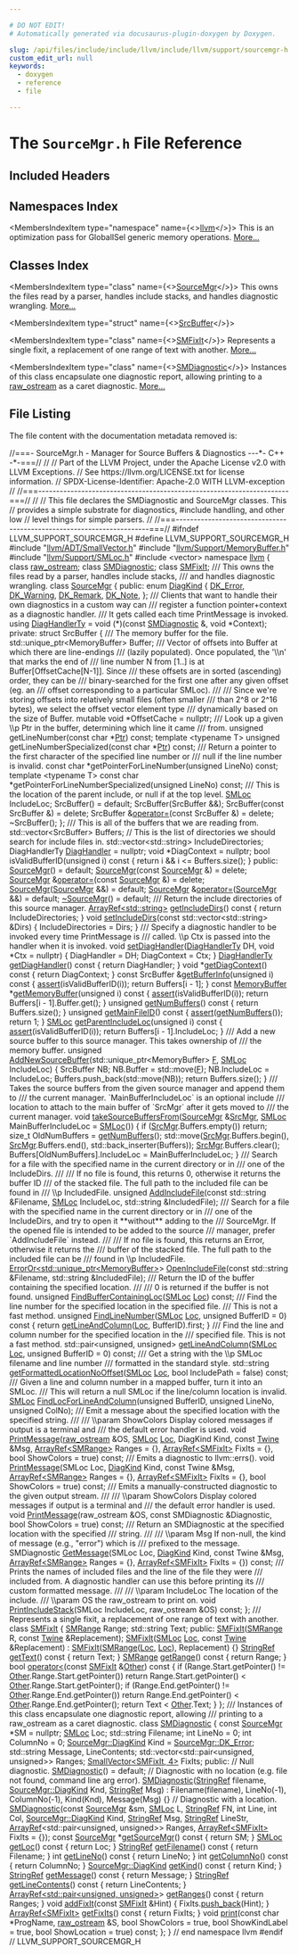 ```yaml
---

# DO NOT EDIT!
# Automatically generated via docusaurus-plugin-doxygen by Doxygen.

slug: /api/files/include/include/llvm/include/llvm/support/sourcemgr-h
custom_edit_url: null
keywords:
  - doxygen
  - reference
  - file

---
```





# The `SourceMgr.h` File Reference

<DoxygenPage pluginConfig={pluginConfig}>



## Included Headers

<IncludesList>
<IncludesListItem
  filePath="llvm/ADT/SmallVector.h"
  permalink="/docs/api/files/include/include/llvm/include/llvm/adt/smallvector-h"
  isLocal="true" />
<IncludesListItem
  filePath="llvm/Support/MemoryBuffer.h"
  permalink="/docs/api/files/include/include/llvm/include/llvm/support/memorybuffer-h"
  isLocal="true" />
<IncludesListItem
  filePath="llvm/Support/SMLoc.h"
  permalink="/docs/api/files/include/include/llvm/include/llvm/support/smloc-h"
  isLocal="true" />
<IncludesListItem
  filePath="vector"
  permalink=""
  isLocal="false" />
</IncludesList>

## Namespaces Index

<MembersIndex>

<MembersIndexItem
  type="namespace"
  name={<><a href="/docs/api/namespaces/llvm">llvm</a></>}>
This is an optimization pass for GlobalISel generic memory operations. <a href="/docs/api/namespaces/llvm/#details">More...</a>
</MembersIndexItem>

</MembersIndex>

## Classes Index

<MembersIndex>

<MembersIndexItem
  type="class"
  name={<><a href="/docs/api/classes/llvm/sourcemgr">SourceMgr</a></>}>
This owns the files read by a parser, handles include stacks, and handles diagnostic wrangling. <a href="/docs/api/classes/llvm/sourcemgr/#details">More...</a>
</MembersIndexItem>

<MembersIndexItem
  type="struct"
  name={<><a href="/docs/api/structs/llvm/sourcemgr/srcbuffer">SrcBuffer</a></>}>
</MembersIndexItem>

<MembersIndexItem
  type="class"
  name={<><a href="/docs/api/classes/llvm/smfixit">SMFixIt</a></>}>
Represents a single fixit, a replacement of one range of text with another. <a href="/docs/api/classes/llvm/smfixit/#details">More...</a>
</MembersIndexItem>

<MembersIndexItem
  type="class"
  name={<><a href="/docs/api/classes/llvm/smdiagnostic">SMDiagnostic</a></>}>
Instances of this class encapsulate one diagnostic report, allowing printing to a <a href="/docs/api/classes/llvm/raw-ostream">raw&#95;ostream</a> as a caret diagnostic. <a href="/docs/api/classes/llvm/smdiagnostic/#details">More...</a>
</MembersIndexItem>

</MembersIndex>


## File Listing

The file content with the documentation metadata removed is:

<ProgramListing>

<Link id="l00001" /><CodeLine lineNumber="1"><Highlight kind="comment">//===- SourceMgr.h - Manager for Source Buffers &amp; Diagnostics ---&#42;- C++ -&#42;-===//</Highlight><Highlight kind="normal"></Highlight></CodeLine>
<Link id="l00002" /><CodeLine lineNumber="2"><Highlight kind="normal"></Highlight><Highlight kind="comment">//</Highlight><Highlight kind="normal"></Highlight></CodeLine>
<Link id="l00003" /><CodeLine lineNumber="3"><Highlight kind="normal"></Highlight><Highlight kind="comment">// Part of the LLVM Project, under the Apache License v2.0 with LLVM Exceptions.</Highlight><Highlight kind="normal"></Highlight></CodeLine>
<Link id="l00004" /><CodeLine lineNumber="4"><Highlight kind="normal"></Highlight><Highlight kind="comment">// See https://llvm.org/LICENSE.txt for license information.</Highlight><Highlight kind="normal"></Highlight></CodeLine>
<Link id="l00005" /><CodeLine lineNumber="5"><Highlight kind="normal"></Highlight><Highlight kind="comment">// SPDX-License-Identifier: Apache-2.0 WITH LLVM-exception</Highlight><Highlight kind="normal"></Highlight></CodeLine>
<Link id="l00006" /><CodeLine lineNumber="6"><Highlight kind="normal"></Highlight><Highlight kind="comment">//</Highlight><Highlight kind="normal"></Highlight></CodeLine>
<Link id="l00007" /><CodeLine lineNumber="7"><Highlight kind="normal"></Highlight><Highlight kind="comment">//===----------------------------------------------------------------------===//</Highlight><Highlight kind="normal"></Highlight></CodeLine>
<Link id="l00008" /><CodeLine lineNumber="8"><Highlight kind="normal"></Highlight><Highlight kind="comment">//</Highlight><Highlight kind="normal"></Highlight></CodeLine>
<Link id="l00009" /><CodeLine lineNumber="9"><Highlight kind="normal"></Highlight><Highlight kind="comment">// This file declares the SMDiagnostic and SourceMgr classes.  This</Highlight><Highlight kind="normal"></Highlight></CodeLine>
<Link id="l00010" /><CodeLine lineNumber="10"><Highlight kind="normal"></Highlight><Highlight kind="comment">// provides a simple substrate for diagnostics, #include handling, and other low</Highlight><Highlight kind="normal"></Highlight></CodeLine>
<Link id="l00011" /><CodeLine lineNumber="11"><Highlight kind="normal"></Highlight><Highlight kind="comment">// level things for simple parsers.</Highlight><Highlight kind="normal"></Highlight></CodeLine>
<Link id="l00012" /><CodeLine lineNumber="12"><Highlight kind="normal"></Highlight><Highlight kind="comment">//</Highlight><Highlight kind="normal"></Highlight></CodeLine>
<Link id="l00013" /><CodeLine lineNumber="13"><Highlight kind="normal"></Highlight><Highlight kind="comment">//===----------------------------------------------------------------------===//</Highlight><Highlight kind="normal"></Highlight></CodeLine>
<Link id="l00014" /><CodeLine lineNumber="14"><Highlight kind="normal"></Highlight></CodeLine>
<Link id="l00015" /><CodeLine lineNumber="15"><Highlight kind="normal"></Highlight><Highlight kind="preprocessor">#ifndef LLVM&#95;SUPPORT&#95;SOURCEMGR&#95;H</Highlight><Highlight kind="normal"></Highlight></CodeLine>
<Link id="l00016" /><CodeLine lineNumber="16"><Highlight kind="normal"></Highlight><Highlight kind="preprocessor">#define LLVM&#95;SUPPORT&#95;SOURCEMGR&#95;H</Highlight><Highlight kind="normal"></Highlight></CodeLine>
<Link id="l00017" /><CodeLine lineNumber="17"><Highlight kind="normal"></Highlight></CodeLine>
<Link id="l00018" /><CodeLine lineNumber="18"><Highlight kind="normal"></Highlight><Highlight kind="preprocessor">#include &quot;<a href="/docs/api/files/include/include/llvm/include/llvm/adt/smallvector-h">llvm/ADT/SmallVector.h</a>&quot;</Highlight><Highlight kind="normal"></Highlight></CodeLine>
<Link id="l00019" /><CodeLine lineNumber="19"><Highlight kind="normal"></Highlight><Highlight kind="preprocessor">#include &quot;<a href="/docs/api/files/include/include/llvm/include/llvm/support/memorybuffer-h">llvm/Support/MemoryBuffer.h</a>&quot;</Highlight><Highlight kind="normal"></Highlight></CodeLine>
<Link id="l00020" /><CodeLine lineNumber="20"><Highlight kind="normal"></Highlight><Highlight kind="preprocessor">#include &quot;<a href="/docs/api/files/include/include/llvm/include/llvm/support/smloc-h">llvm/Support/SMLoc.h</a>&quot;</Highlight><Highlight kind="normal"></Highlight></CodeLine>
<Link id="l00021" /><CodeLine lineNumber="21"><Highlight kind="normal"></Highlight><Highlight kind="preprocessor">#include &lt;vector&gt;</Highlight><Highlight kind="normal"></Highlight></CodeLine>
<Link id="l00022" /><CodeLine lineNumber="22"><Highlight kind="normal"></Highlight></CodeLine>
<Link id="l00023" /><CodeLine lineNumber="23"><Highlight kind="normal"></Highlight><Highlight kind="keyword">namespace </Highlight><Highlight kind="normal"><a href="/docs/api/namespaces/llvm">llvm</a> &#123;</Highlight></CodeLine>
<Link id="l00024" /><CodeLine lineNumber="24"><Highlight kind="normal"></Highlight></CodeLine>
<Link id="l00025" /><CodeLine lineNumber="25"><Highlight kind="normal"></Highlight><Highlight kind="keyword">class </Highlight><Highlight kind="normal"><a href="/docs/api/classes/llvm/raw-ostream">raw&#95;ostream</a>;</Highlight></CodeLine>
<Link id="l00026" /><CodeLine lineNumber="26"><Highlight kind="normal"></Highlight><Highlight kind="keyword">class </Highlight><Highlight kind="normal"><a href="/docs/api/classes/llvm/smdiagnostic">SMDiagnostic</a>;</Highlight></CodeLine>
<Link id="l00027" /><CodeLine lineNumber="27"><Highlight kind="normal"></Highlight><Highlight kind="keyword">class </Highlight><Highlight kind="normal"><a href="/docs/api/classes/llvm/smfixit">SMFixIt</a>;</Highlight></CodeLine>
<Link id="l00028" /><CodeLine lineNumber="28"><Highlight kind="normal"></Highlight><Highlight kind="comment"></Highlight></CodeLine>
<Link id="l00029" /><CodeLine lineNumber="29"><Highlight kind="comment">/// This owns the files read by a parser, handles include stacks,</Highlight></CodeLine>
<Link id="l00030" /><CodeLine lineNumber="30"><Highlight kind="comment">/// and handles diagnostic wrangling.</Highlight><Highlight kind="normal"></Highlight></CodeLine>
<Link id="l00031" /><CodeLine lineNumber="31" lineLink="/docs/api/classes/llvm/sourcemgr"><Highlight kind="normal"></Highlight><Highlight kind="keyword">class </Highlight><Highlight kind="normal"><a href="/docs/api/classes/llvm/sourcemgr/#a832a884d4405c7a6640c36e2f6497708">SourceMgr</a> &#123;</Highlight></CodeLine>
<Link id="l00032" /><CodeLine lineNumber="32"><Highlight kind="normal"></Highlight><Highlight kind="keyword">public</Highlight><Highlight kind="normal">:</Highlight></CodeLine>
<Link id="l00033" /><CodeLine lineNumber="33" lineLink="/docs/api/classes/llvm/sourcemgr/#a346262ff27e71aff626fe6548ef8a777"><Highlight kind="normal">  </Highlight><Highlight kind="keyword">enum</Highlight><Highlight kind="normal"> <a href="/docs/api/classes/llvm/sourcemgr/#a346262ff27e71aff626fe6548ef8a777">DiagKind</a> &#123;</Highlight></CodeLine>
<Link id="l00034" /><CodeLine lineNumber="34" lineLink="/docs/api/classes/llvm/sourcemgr/#a346262ff27e71aff626fe6548ef8a777adaf658d40b0b4eb15c0350864c87c2b8"><Highlight kind="normal">    <a href="/docs/api/classes/llvm/sourcemgr/#a346262ff27e71aff626fe6548ef8a777adaf658d40b0b4eb15c0350864c87c2b8">DK&#95;Error</a>,</Highlight></CodeLine>
<Link id="l00035" /><CodeLine lineNumber="35" lineLink="/docs/api/classes/llvm/sourcemgr/#a346262ff27e71aff626fe6548ef8a777a6bcc8ac9374461ed0599334db63365d0"><Highlight kind="normal">    <a href="/docs/api/classes/llvm/sourcemgr/#a346262ff27e71aff626fe6548ef8a777a6bcc8ac9374461ed0599334db63365d0">DK&#95;Warning</a>,</Highlight></CodeLine>
<Link id="l00036" /><CodeLine lineNumber="36" lineLink="/docs/api/classes/llvm/sourcemgr/#a346262ff27e71aff626fe6548ef8a777ae5a15719ab746bdc7713c4784fc1c6ea"><Highlight kind="normal">    <a href="/docs/api/classes/llvm/sourcemgr/#a346262ff27e71aff626fe6548ef8a777ae5a15719ab746bdc7713c4784fc1c6ea">DK&#95;Remark</a>,</Highlight></CodeLine>
<Link id="l00037" /><CodeLine lineNumber="37" lineLink="/docs/api/classes/llvm/sourcemgr/#a346262ff27e71aff626fe6548ef8a777ad5935d1ea3df60ee7ba90b8e23fa6b42"><Highlight kind="normal">    <a href="/docs/api/classes/llvm/sourcemgr/#a346262ff27e71aff626fe6548ef8a777ad5935d1ea3df60ee7ba90b8e23fa6b42">DK&#95;Note</a>,</Highlight></CodeLine>
<Link id="l00038" /><CodeLine lineNumber="38"><Highlight kind="normal">  &#125;;</Highlight></CodeLine>
<Link id="l00039" /><CodeLine lineNumber="39"><Highlight kind="normal"></Highlight><Highlight kind="comment"></Highlight></CodeLine>
<Link id="l00040" /><CodeLine lineNumber="40"><Highlight kind="comment">  /// Clients that want to handle their own diagnostics in a custom way can</Highlight></CodeLine>
<Link id="l00041" /><CodeLine lineNumber="41"><Highlight kind="comment">  /// register a function pointer+context as a diagnostic handler.</Highlight></CodeLine>
<Link id="l00042" /><CodeLine lineNumber="42"><Highlight kind="comment">  /// It gets called each time PrintMessage is invoked.</Highlight><Highlight kind="normal"></Highlight></CodeLine>
<Link id="l00043" /><CodeLine lineNumber="43" lineLink="/docs/api/classes/llvm/sourcemgr/#acf78be89ec851a45f37a776a5a58bfe8"><Highlight kind="normal">  </Highlight><Highlight kind="keyword">using </Highlight><Highlight kind="normal"><a href="/docs/api/classes/llvm/sourcemgr/#acf78be89ec851a45f37a776a5a58bfe8">DiagHandlerTy</a> = void (&#42;)(</Highlight><Highlight kind="keyword">const</Highlight><Highlight kind="normal"> <a href="/docs/api/classes/llvm/smdiagnostic">SMDiagnostic</a> &amp;, </Highlight><Highlight kind="keywordtype">void</Highlight><Highlight kind="normal"> &#42;Context);</Highlight></CodeLine>
<Link id="l00044" /><CodeLine lineNumber="44"><Highlight kind="normal"></Highlight></CodeLine>
<Link id="l00045" /><CodeLine lineNumber="45"><Highlight kind="normal"></Highlight><Highlight kind="keyword">private</Highlight><Highlight kind="normal">:</Highlight></CodeLine>
<Link id="l00046" /><CodeLine lineNumber="46"><Highlight kind="normal">  </Highlight><Highlight kind="keyword">struct </Highlight><Highlight kind="normal">SrcBuffer &#123;</Highlight><Highlight kind="comment"></Highlight></CodeLine>
<Link id="l00047" /><CodeLine lineNumber="47"><Highlight kind="comment">    /// The memory buffer for the file.</Highlight><Highlight kind="normal"></Highlight></CodeLine>
<Link id="l00048" /><CodeLine lineNumber="48"><Highlight kind="normal">    std::unique&#95;ptr&lt;MemoryBuffer&gt; Buffer;</Highlight></CodeLine>
<Link id="l00049" /><CodeLine lineNumber="49"><Highlight kind="normal"></Highlight><Highlight kind="comment"></Highlight></CodeLine>
<Link id="l00050" /><CodeLine lineNumber="50"><Highlight kind="comment">    /// Vector of offsets into Buffer at which there are line-endings</Highlight></CodeLine>
<Link id="l00051" /><CodeLine lineNumber="51"><Highlight kind="comment">    /// (lazily populated). Once populated, the &#39;\\n&#39; that marks the end of</Highlight></CodeLine>
<Link id="l00052" /><CodeLine lineNumber="52"><Highlight kind="comment">    /// line number N from &#91;1..&#93; is at Buffer&#91;OffsetCache&#91;N-1&#93;&#93;. Since</Highlight></CodeLine>
<Link id="l00053" /><CodeLine lineNumber="53"><Highlight kind="comment">    /// these offsets are in sorted (ascending) order, they can be</Highlight></CodeLine>
<Link id="l00054" /><CodeLine lineNumber="54"><Highlight kind="comment">    /// binary-searched for the first one after any given offset (eg. an</Highlight></CodeLine>
<Link id="l00055" /><CodeLine lineNumber="55"><Highlight kind="comment">    /// offset corresponding to a particular SMLoc).</Highlight></CodeLine>
<Link id="l00056" /><CodeLine lineNumber="56"><Highlight kind="comment">    ///</Highlight></CodeLine>
<Link id="l00057" /><CodeLine lineNumber="57"><Highlight kind="comment">    /// Since we&#39;re storing offsets into relatively small files (often smaller</Highlight></CodeLine>
<Link id="l00058" /><CodeLine lineNumber="58"><Highlight kind="comment">    /// than 2^8 or 2^16 bytes), we select the offset vector element type</Highlight></CodeLine>
<Link id="l00059" /><CodeLine lineNumber="59"><Highlight kind="comment">    /// dynamically based on the size of Buffer.</Highlight><Highlight kind="normal"></Highlight></CodeLine>
<Link id="l00060" /><CodeLine lineNumber="60"><Highlight kind="normal">    </Highlight><Highlight kind="keyword">mutable</Highlight><Highlight kind="normal"> </Highlight><Highlight kind="keywordtype">void</Highlight><Highlight kind="normal"> &#42;OffsetCache = </Highlight><Highlight kind="keyword">nullptr</Highlight><Highlight kind="normal">;</Highlight></CodeLine>
<Link id="l00061" /><CodeLine lineNumber="61"><Highlight kind="normal"></Highlight><Highlight kind="comment"></Highlight></CodeLine>
<Link id="l00062" /><CodeLine lineNumber="62"><Highlight kind="comment">    /// Look up a given \\p Ptr in the buffer, determining which line it came</Highlight></CodeLine>
<Link id="l00063" /><CodeLine lineNumber="63"><Highlight kind="comment">    /// from.</Highlight><Highlight kind="normal"></Highlight></CodeLine>
<Link id="l00064" /><CodeLine lineNumber="64"><Highlight kind="normal">    </Highlight><Highlight kind="keywordtype">unsigned</Highlight><Highlight kind="normal"> getLineNumber(</Highlight><Highlight kind="keyword">const</Highlight><Highlight kind="normal"> </Highlight><Highlight kind="keywordtype">char</Highlight><Highlight kind="normal"> &#42;<a href="/docs/api/files/lib/lib/analysis/targetlibraryinfo-cpp/#aca185e6d0e9f423dbb24440206454872a11dbf501abf829b3ab7049c2d3a8a053">Ptr</a>) </Highlight><Highlight kind="keyword">const</Highlight><Highlight kind="normal">;</Highlight></CodeLine>
<Link id="l00065" /><CodeLine lineNumber="65"><Highlight kind="normal">    </Highlight><Highlight kind="keyword">template</Highlight><Highlight kind="normal"> &lt;</Highlight><Highlight kind="keyword">typename</Highlight><Highlight kind="normal"> T&gt;</Highlight></CodeLine>
<Link id="l00066" /><CodeLine lineNumber="66"><Highlight kind="normal">    </Highlight><Highlight kind="keywordtype">unsigned</Highlight><Highlight kind="normal"> getLineNumberSpecialized(</Highlight><Highlight kind="keyword">const</Highlight><Highlight kind="normal"> </Highlight><Highlight kind="keywordtype">char</Highlight><Highlight kind="normal"> &#42;<a href="/docs/api/files/lib/lib/analysis/targetlibraryinfo-cpp/#aca185e6d0e9f423dbb24440206454872a11dbf501abf829b3ab7049c2d3a8a053">Ptr</a>) </Highlight><Highlight kind="keyword">const</Highlight><Highlight kind="normal">;</Highlight></CodeLine>
<Link id="l00067" /><CodeLine lineNumber="67"><Highlight kind="normal"></Highlight><Highlight kind="comment"></Highlight></CodeLine>
<Link id="l00068" /><CodeLine lineNumber="68"><Highlight kind="comment">    /// Return a pointer to the first character of the specified line number or</Highlight></CodeLine>
<Link id="l00069" /><CodeLine lineNumber="69"><Highlight kind="comment">    /// null if the line number is invalid.</Highlight><Highlight kind="normal"></Highlight></CodeLine>
<Link id="l00070" /><CodeLine lineNumber="70"><Highlight kind="normal">    </Highlight><Highlight kind="keyword">const</Highlight><Highlight kind="normal"> </Highlight><Highlight kind="keywordtype">char</Highlight><Highlight kind="normal"> &#42;getPointerForLineNumber(</Highlight><Highlight kind="keywordtype">unsigned</Highlight><Highlight kind="normal"> LineNo) </Highlight><Highlight kind="keyword">const</Highlight><Highlight kind="normal">;</Highlight></CodeLine>
<Link id="l00071" /><CodeLine lineNumber="71"><Highlight kind="normal">    </Highlight><Highlight kind="keyword">template</Highlight><Highlight kind="normal"> &lt;</Highlight><Highlight kind="keyword">typename</Highlight><Highlight kind="normal"> T&gt;</Highlight></CodeLine>
<Link id="l00072" /><CodeLine lineNumber="72"><Highlight kind="normal">    </Highlight><Highlight kind="keyword">const</Highlight><Highlight kind="normal"> </Highlight><Highlight kind="keywordtype">char</Highlight><Highlight kind="normal"> &#42;getPointerForLineNumberSpecialized(</Highlight><Highlight kind="keywordtype">unsigned</Highlight><Highlight kind="normal"> LineNo) </Highlight><Highlight kind="keyword">const</Highlight><Highlight kind="normal">;</Highlight></CodeLine>
<Link id="l00073" /><CodeLine lineNumber="73"><Highlight kind="normal"></Highlight><Highlight kind="comment"></Highlight></CodeLine>
<Link id="l00074" /><CodeLine lineNumber="74"><Highlight kind="comment">    /// This is the location of the parent include, or null if at the top level.</Highlight><Highlight kind="normal"></Highlight></CodeLine>
<Link id="l00075" /><CodeLine lineNumber="75"><Highlight kind="normal">    <a href="/docs/api/classes/llvm/smloc">SMLoc</a> IncludeLoc;</Highlight></CodeLine>
<Link id="l00076" /><CodeLine lineNumber="76"><Highlight kind="normal"></Highlight></CodeLine>
<Link id="l00077" /><CodeLine lineNumber="77"><Highlight kind="normal">    SrcBuffer() = </Highlight><Highlight kind="keywordflow">default</Highlight><Highlight kind="normal">;</Highlight></CodeLine>
<Link id="l00078" /><CodeLine lineNumber="78"><Highlight kind="normal">    SrcBuffer(SrcBuffer &amp;&amp;);</Highlight></CodeLine>
<Link id="l00079" /><CodeLine lineNumber="79"><Highlight kind="normal">    SrcBuffer(</Highlight><Highlight kind="keyword">const</Highlight><Highlight kind="normal"> SrcBuffer &amp;) = </Highlight><Highlight kind="keyword">delete</Highlight><Highlight kind="normal">;</Highlight></CodeLine>
<Link id="l00080" /><CodeLine lineNumber="80"><Highlight kind="normal">    SrcBuffer &amp;<a href="/docs/api/classes/llvm/sourcemgr/#a389537f7afe774704e6ffa69d122f274">operator=</a>(</Highlight><Highlight kind="keyword">const</Highlight><Highlight kind="normal"> SrcBuffer &amp;) = </Highlight><Highlight kind="keyword">delete</Highlight><Highlight kind="normal">;</Highlight></CodeLine>
<Link id="l00081" /><CodeLine lineNumber="81"><Highlight kind="normal">    ~SrcBuffer();</Highlight></CodeLine>
<Link id="l00082" /><CodeLine lineNumber="82"><Highlight kind="normal">  &#125;;</Highlight></CodeLine>
<Link id="l00083" /><CodeLine lineNumber="83"><Highlight kind="normal"></Highlight><Highlight kind="comment"></Highlight></CodeLine>
<Link id="l00084" /><CodeLine lineNumber="84"><Highlight kind="comment">  /// This is all of the buffers that we are reading from.</Highlight><Highlight kind="normal"></Highlight></CodeLine>
<Link id="l00085" /><CodeLine lineNumber="85"><Highlight kind="normal">  std::vector&lt;SrcBuffer&gt; Buffers;</Highlight></CodeLine>
<Link id="l00086" /><CodeLine lineNumber="86"><Highlight kind="normal"></Highlight></CodeLine>
<Link id="l00087" /><CodeLine lineNumber="87"><Highlight kind="normal">  </Highlight><Highlight kind="comment">// This is the list of directories we should search for include files in.</Highlight><Highlight kind="normal"></Highlight></CodeLine>
<Link id="l00088" /><CodeLine lineNumber="88"><Highlight kind="normal">  std::vector&lt;std::string&gt; IncludeDirectories;</Highlight></CodeLine>
<Link id="l00089" /><CodeLine lineNumber="89"><Highlight kind="normal"></Highlight></CodeLine>
<Link id="l00090" /><CodeLine lineNumber="90"><Highlight kind="normal">  DiagHandlerTy <a href="/docs/api/files/lib/lib/textapi/textstub-cpp/#aa9f07add63589fb3b28821d089f069a7">DiagHandler</a> = </Highlight><Highlight kind="keyword">nullptr</Highlight><Highlight kind="normal">;</Highlight></CodeLine>
<Link id="l00091" /><CodeLine lineNumber="91"><Highlight kind="normal">  </Highlight><Highlight kind="keywordtype">void</Highlight><Highlight kind="normal"> &#42;DiagContext = </Highlight><Highlight kind="keyword">nullptr</Highlight><Highlight kind="normal">;</Highlight></CodeLine>
<Link id="l00092" /><CodeLine lineNumber="92"><Highlight kind="normal"></Highlight></CodeLine>
<Link id="l00093" /><CodeLine lineNumber="93"><Highlight kind="normal">  </Highlight><Highlight kind="keywordtype">bool</Highlight><Highlight kind="normal"> isValidBufferID(</Highlight><Highlight kind="keywordtype">unsigned</Highlight><Highlight kind="normal"> i)</Highlight><Highlight kind="keyword"> const </Highlight><Highlight kind="normal">&#123; </Highlight><Highlight kind="keywordflow">return</Highlight><Highlight kind="normal"> i &amp;&amp; i &lt;= Buffers.size(); &#125;</Highlight></CodeLine>
<Link id="l00094" /><CodeLine lineNumber="94"><Highlight kind="normal"></Highlight></CodeLine>
<Link id="l00095" /><CodeLine lineNumber="95"><Highlight kind="normal"></Highlight><Highlight kind="keyword">public</Highlight><Highlight kind="normal">:</Highlight></CodeLine>
<Link id="l00096" /><CodeLine lineNumber="96" lineLink="/docs/api/classes/llvm/sourcemgr/#a832a884d4405c7a6640c36e2f6497708"><Highlight kind="normal">  <a href="/docs/api/classes/llvm/sourcemgr/#a832a884d4405c7a6640c36e2f6497708">SourceMgr</a>() = </Highlight><Highlight kind="keywordflow">default</Highlight><Highlight kind="normal">;</Highlight></CodeLine>
<Link id="l00097" /><CodeLine lineNumber="97" lineLink="/docs/api/classes/llvm/sourcemgr/#aeee27450833a4616b24ed4646141073f"><Highlight kind="normal">  <a href="/docs/api/classes/llvm/sourcemgr/#aeee27450833a4616b24ed4646141073f">SourceMgr</a>(</Highlight><Highlight kind="keyword">const</Highlight><Highlight kind="normal"> <a href="/docs/api/classes/llvm/sourcemgr/#a832a884d4405c7a6640c36e2f6497708">SourceMgr</a> &amp;) = </Highlight><Highlight kind="keyword">delete</Highlight><Highlight kind="normal">;</Highlight></CodeLine>
<Link id="l00098" /><CodeLine lineNumber="98" lineLink="/docs/api/classes/llvm/sourcemgr/#a389537f7afe774704e6ffa69d122f274"><Highlight kind="normal">  <a href="/docs/api/classes/llvm/sourcemgr/#a832a884d4405c7a6640c36e2f6497708">SourceMgr</a> &amp;<a href="/docs/api/classes/llvm/sourcemgr/#a389537f7afe774704e6ffa69d122f274">operator=</a>(</Highlight><Highlight kind="keyword">const</Highlight><Highlight kind="normal"> <a href="/docs/api/classes/llvm/sourcemgr/#a832a884d4405c7a6640c36e2f6497708">SourceMgr</a> &amp;) = </Highlight><Highlight kind="keyword">delete</Highlight><Highlight kind="normal">;</Highlight></CodeLine>
<Link id="l00099" /><CodeLine lineNumber="99" lineLink="/docs/api/classes/llvm/sourcemgr/#a1c44b700923a396138319d1b298d53a6"><Highlight kind="normal">  <a href="/docs/api/classes/llvm/sourcemgr/#a1c44b700923a396138319d1b298d53a6">SourceMgr</a>(<a href="/docs/api/classes/llvm/sourcemgr/#a832a884d4405c7a6640c36e2f6497708">SourceMgr</a> &amp;&amp;) = </Highlight><Highlight kind="keywordflow">default</Highlight><Highlight kind="normal">;</Highlight></CodeLine>
<Link id="l00100" /><CodeLine lineNumber="100" lineLink="/docs/api/classes/llvm/sourcemgr/#a10196833265cc9d121e23cb1a3b3b0b8"><Highlight kind="normal">  <a href="/docs/api/classes/llvm/sourcemgr/#a832a884d4405c7a6640c36e2f6497708">SourceMgr</a> &amp;<a href="/docs/api/classes/llvm/sourcemgr/#a10196833265cc9d121e23cb1a3b3b0b8">operator=</a>(<a href="/docs/api/classes/llvm/sourcemgr/#a832a884d4405c7a6640c36e2f6497708">SourceMgr</a> &amp;&amp;) = </Highlight><Highlight kind="keywordflow">default</Highlight><Highlight kind="normal">;</Highlight></CodeLine>
<Link id="l00101" /><CodeLine lineNumber="101" lineLink="/docs/api/classes/llvm/sourcemgr/#a8954d61a9cd561f541c84c150f5fc5b6"><Highlight kind="normal">  <a href="/docs/api/classes/llvm/sourcemgr/#a8954d61a9cd561f541c84c150f5fc5b6">~SourceMgr</a>() = </Highlight><Highlight kind="keywordflow">default</Highlight><Highlight kind="normal">;</Highlight></CodeLine>
<Link id="l00102" /><CodeLine lineNumber="102"><Highlight kind="normal"></Highlight><Highlight kind="comment"></Highlight></CodeLine>
<Link id="l00103" /><CodeLine lineNumber="103"><Highlight kind="comment">  /// Return the include directories of this source manager.</Highlight><Highlight kind="normal"></Highlight></CodeLine>
<Link id="l00104" /><CodeLine lineNumber="104" lineLink="/docs/api/classes/llvm/sourcemgr/#a1d00e16a69c913f50f7e6b1f4a23d056"><Highlight kind="normal">  <a href="/docs/api/classes/llvm/arrayref">ArrayRef&lt;std::string&gt;</a> <a href="/docs/api/classes/llvm/sourcemgr/#a1d00e16a69c913f50f7e6b1f4a23d056">getIncludeDirs</a>()</Highlight><Highlight kind="keyword"> const </Highlight><Highlight kind="normal">&#123; </Highlight><Highlight kind="keywordflow">return</Highlight><Highlight kind="normal"> IncludeDirectories; &#125;</Highlight></CodeLine>
<Link id="l00105" /><CodeLine lineNumber="105"><Highlight kind="normal"></Highlight></CodeLine>
<Link id="l00106" /><CodeLine lineNumber="106" lineLink="/docs/api/classes/llvm/sourcemgr/#a4623f407b4e8c9d13883dc50bf6cd9ae"><Highlight kind="normal">  </Highlight><Highlight kind="keywordtype">void</Highlight><Highlight kind="normal"> <a href="/docs/api/classes/llvm/sourcemgr/#a4623f407b4e8c9d13883dc50bf6cd9ae">setIncludeDirs</a>(</Highlight><Highlight kind="keyword">const</Highlight><Highlight kind="normal"> std::vector&lt;std::string&gt; &amp;Dirs) &#123;</Highlight></CodeLine>
<Link id="l00107" /><CodeLine lineNumber="107"><Highlight kind="normal">    IncludeDirectories = Dirs;</Highlight></CodeLine>
<Link id="l00108" /><CodeLine lineNumber="108"><Highlight kind="normal">  &#125;</Highlight></CodeLine>
<Link id="l00109" /><CodeLine lineNumber="109"><Highlight kind="normal"></Highlight><Highlight kind="comment"></Highlight></CodeLine>
<Link id="l00110" /><CodeLine lineNumber="110"><Highlight kind="comment">  /// Specify a diagnostic handler to be invoked every time PrintMessage is</Highlight></CodeLine>
<Link id="l00111" /><CodeLine lineNumber="111"><Highlight kind="comment">  /// called. \\p Ctx is passed into the handler when it is invoked.</Highlight><Highlight kind="normal"></Highlight></CodeLine>
<Link id="l00112" /><CodeLine lineNumber="112" lineLink="/docs/api/classes/llvm/sourcemgr/#ad324bef18696e3fcd110ffb2d33a2b58"><Highlight kind="normal">  </Highlight><Highlight kind="keywordtype">void</Highlight><Highlight kind="normal"> <a href="/docs/api/classes/llvm/sourcemgr/#ad324bef18696e3fcd110ffb2d33a2b58">setDiagHandler</a>(<a href="/docs/api/classes/llvm/sourcemgr/#acf78be89ec851a45f37a776a5a58bfe8">DiagHandlerTy</a> DH, </Highlight><Highlight kind="keywordtype">void</Highlight><Highlight kind="normal"> &#42;Ctx = </Highlight><Highlight kind="keyword">nullptr</Highlight><Highlight kind="normal">) &#123;</Highlight></CodeLine>
<Link id="l00113" /><CodeLine lineNumber="113"><Highlight kind="normal">    DiagHandler = DH;</Highlight></CodeLine>
<Link id="l00114" /><CodeLine lineNumber="114"><Highlight kind="normal">    DiagContext = Ctx;</Highlight></CodeLine>
<Link id="l00115" /><CodeLine lineNumber="115"><Highlight kind="normal">  &#125;</Highlight></CodeLine>
<Link id="l00116" /><CodeLine lineNumber="116"><Highlight kind="normal"></Highlight></CodeLine>
<Link id="l00117" /><CodeLine lineNumber="117" lineLink="/docs/api/classes/llvm/sourcemgr/#a25349c8e3db02cc6c6984dd1b2f56978"><Highlight kind="normal">  <a href="/docs/api/classes/llvm/sourcemgr/#acf78be89ec851a45f37a776a5a58bfe8">DiagHandlerTy</a> <a href="/docs/api/classes/llvm/sourcemgr/#a25349c8e3db02cc6c6984dd1b2f56978">getDiagHandler</a>()</Highlight><Highlight kind="keyword"> const </Highlight><Highlight kind="normal">&#123; </Highlight><Highlight kind="keywordflow">return</Highlight><Highlight kind="normal"> DiagHandler; &#125;</Highlight></CodeLine>
<Link id="l00118" /><CodeLine lineNumber="118" lineLink="/docs/api/classes/llvm/sourcemgr/#a1a459669ba9af7d72ba179fbd8e6a240"><Highlight kind="normal">  </Highlight><Highlight kind="keywordtype">void</Highlight><Highlight kind="normal"> &#42;<a href="/docs/api/classes/llvm/sourcemgr/#a1a459669ba9af7d72ba179fbd8e6a240">getDiagContext</a>()</Highlight><Highlight kind="keyword"> const </Highlight><Highlight kind="normal">&#123; </Highlight><Highlight kind="keywordflow">return</Highlight><Highlight kind="normal"> DiagContext; &#125;</Highlight></CodeLine>
<Link id="l00119" /><CodeLine lineNumber="119"><Highlight kind="normal"></Highlight></CodeLine>
<Link id="l00120" /><CodeLine lineNumber="120" lineLink="/docs/api/classes/llvm/sourcemgr/#aff646a871ca58ccd8d16633b7b88eaaf"><Highlight kind="normal">  </Highlight><Highlight kind="keyword">const</Highlight><Highlight kind="normal"> SrcBuffer &amp;<a href="/docs/api/classes/llvm/sourcemgr/#aff646a871ca58ccd8d16633b7b88eaaf">getBufferInfo</a>(</Highlight><Highlight kind="keywordtype">unsigned</Highlight><Highlight kind="normal"> i)</Highlight><Highlight kind="keyword"> const </Highlight><Highlight kind="normal">&#123;</Highlight></CodeLine>
<Link id="l00121" /><CodeLine lineNumber="121"><Highlight kind="normal">    <a href="/docs/api/files/lib/lib/target/lib/target/amdgpu/silowercontrolflow-cpp/#a4868c5d81c5ccc98c47aeab6244346a0">assert</a>(isValidBufferID(i));</Highlight></CodeLine>
<Link id="l00122" /><CodeLine lineNumber="122"><Highlight kind="normal">    </Highlight><Highlight kind="keywordflow">return</Highlight><Highlight kind="normal"> Buffers&#91;i - 1&#93;;</Highlight></CodeLine>
<Link id="l00123" /><CodeLine lineNumber="123"><Highlight kind="normal">  &#125;</Highlight></CodeLine>
<Link id="l00124" /><CodeLine lineNumber="124"><Highlight kind="normal"></Highlight></CodeLine>
<Link id="l00125" /><CodeLine lineNumber="125" lineLink="/docs/api/classes/llvm/sourcemgr/#a56740d2dab215f8642e6acf4ff49c62d"><Highlight kind="normal">  </Highlight><Highlight kind="keyword">const</Highlight><Highlight kind="normal"> <a href="/docs/api/classes/llvm/memorybuffer">MemoryBuffer</a> &#42;<a href="/docs/api/classes/llvm/sourcemgr/#a56740d2dab215f8642e6acf4ff49c62d">getMemoryBuffer</a>(</Highlight><Highlight kind="keywordtype">unsigned</Highlight><Highlight kind="normal"> i)</Highlight><Highlight kind="keyword"> const </Highlight><Highlight kind="normal">&#123;</Highlight></CodeLine>
<Link id="l00126" /><CodeLine lineNumber="126"><Highlight kind="normal">    <a href="/docs/api/files/lib/lib/target/lib/target/amdgpu/silowercontrolflow-cpp/#a4868c5d81c5ccc98c47aeab6244346a0">assert</a>(isValidBufferID(i));</Highlight></CodeLine>
<Link id="l00127" /><CodeLine lineNumber="127"><Highlight kind="normal">    </Highlight><Highlight kind="keywordflow">return</Highlight><Highlight kind="normal"> Buffers&#91;i - 1&#93;.Buffer.get();</Highlight></CodeLine>
<Link id="l00128" /><CodeLine lineNumber="128"><Highlight kind="normal">  &#125;</Highlight></CodeLine>
<Link id="l00129" /><CodeLine lineNumber="129"><Highlight kind="normal"></Highlight></CodeLine>
<Link id="l00130" /><CodeLine lineNumber="130" lineLink="/docs/api/classes/llvm/sourcemgr/#a5d21b555e4cfc2a1be47148889ef48b8"><Highlight kind="normal">  </Highlight><Highlight kind="keywordtype">unsigned</Highlight><Highlight kind="normal"> <a href="/docs/api/classes/llvm/sourcemgr/#a5d21b555e4cfc2a1be47148889ef48b8">getNumBuffers</a>()</Highlight><Highlight kind="keyword"> const </Highlight><Highlight kind="normal">&#123; </Highlight><Highlight kind="keywordflow">return</Highlight><Highlight kind="normal"> Buffers.size(); &#125;</Highlight></CodeLine>
<Link id="l00131" /><CodeLine lineNumber="131"><Highlight kind="normal"></Highlight></CodeLine>
<Link id="l00132" /><CodeLine lineNumber="132" lineLink="/docs/api/classes/llvm/sourcemgr/#a208a36067279ac9669eb29f34ae9daed"><Highlight kind="normal">  </Highlight><Highlight kind="keywordtype">unsigned</Highlight><Highlight kind="normal"> <a href="/docs/api/classes/llvm/sourcemgr/#a208a36067279ac9669eb29f34ae9daed">getMainFileID</a>()</Highlight><Highlight kind="keyword"> const </Highlight><Highlight kind="normal">&#123;</Highlight></CodeLine>
<Link id="l00133" /><CodeLine lineNumber="133"><Highlight kind="normal">    <a href="/docs/api/files/lib/lib/target/lib/target/amdgpu/silowercontrolflow-cpp/#a4868c5d81c5ccc98c47aeab6244346a0">assert</a>(<a href="/docs/api/classes/llvm/sourcemgr/#a5d21b555e4cfc2a1be47148889ef48b8">getNumBuffers</a>());</Highlight></CodeLine>
<Link id="l00134" /><CodeLine lineNumber="134"><Highlight kind="normal">    </Highlight><Highlight kind="keywordflow">return</Highlight><Highlight kind="normal"> 1;</Highlight></CodeLine>
<Link id="l00135" /><CodeLine lineNumber="135"><Highlight kind="normal">  &#125;</Highlight></CodeLine>
<Link id="l00136" /><CodeLine lineNumber="136"><Highlight kind="normal"></Highlight></CodeLine>
<Link id="l00137" /><CodeLine lineNumber="137" lineLink="/docs/api/classes/llvm/sourcemgr/#a63fc7559491478903a3d4d365de5da36"><Highlight kind="normal">  <a href="/docs/api/classes/llvm/smloc">SMLoc</a> <a href="/docs/api/classes/llvm/sourcemgr/#a63fc7559491478903a3d4d365de5da36">getParentIncludeLoc</a>(</Highlight><Highlight kind="keywordtype">unsigned</Highlight><Highlight kind="normal"> i)</Highlight><Highlight kind="keyword"> const </Highlight><Highlight kind="normal">&#123;</Highlight></CodeLine>
<Link id="l00138" /><CodeLine lineNumber="138"><Highlight kind="normal">    <a href="/docs/api/files/lib/lib/target/lib/target/amdgpu/silowercontrolflow-cpp/#a4868c5d81c5ccc98c47aeab6244346a0">assert</a>(isValidBufferID(i));</Highlight></CodeLine>
<Link id="l00139" /><CodeLine lineNumber="139"><Highlight kind="normal">    </Highlight><Highlight kind="keywordflow">return</Highlight><Highlight kind="normal"> Buffers&#91;i - 1&#93;.IncludeLoc;</Highlight></CodeLine>
<Link id="l00140" /><CodeLine lineNumber="140"><Highlight kind="normal">  &#125;</Highlight></CodeLine>
<Link id="l00141" /><CodeLine lineNumber="141"><Highlight kind="normal"></Highlight><Highlight kind="comment"></Highlight></CodeLine>
<Link id="l00142" /><CodeLine lineNumber="142"><Highlight kind="comment">  /// Add a new source buffer to this source manager. This takes ownership of</Highlight></CodeLine>
<Link id="l00143" /><CodeLine lineNumber="143"><Highlight kind="comment">  /// the memory buffer.</Highlight><Highlight kind="normal"></Highlight></CodeLine>
<Link id="l00144" /><CodeLine lineNumber="144" lineLink="/docs/api/classes/llvm/sourcemgr/#afe70aa1105a855036bdeb6426cac27db"><Highlight kind="normal">  </Highlight><Highlight kind="keywordtype">unsigned</Highlight><Highlight kind="normal"> <a href="/docs/api/classes/llvm/sourcemgr/#afe70aa1105a855036bdeb6426cac27db">AddNewSourceBuffer</a>(std::unique&#95;ptr&lt;MemoryBuffer&gt; <a href="/docs/api/files/lib/lib/support/md5-cpp/#a96d73bbd7af15cb1fc38c3f4a3bd82e9">F</a>,</Highlight></CodeLine>
<Link id="l00145" /><CodeLine lineNumber="145"><Highlight kind="normal">                              <a href="/docs/api/classes/llvm/smloc">SMLoc</a> IncludeLoc) &#123;</Highlight></CodeLine>
<Link id="l00146" /><CodeLine lineNumber="146"><Highlight kind="normal">    SrcBuffer NB;</Highlight></CodeLine>
<Link id="l00147" /><CodeLine lineNumber="147"><Highlight kind="normal">    NB.Buffer = std::move(<a href="/docs/api/files/lib/lib/support/md5-cpp/#a96d73bbd7af15cb1fc38c3f4a3bd82e9">F</a>);</Highlight></CodeLine>
<Link id="l00148" /><CodeLine lineNumber="148"><Highlight kind="normal">    NB.IncludeLoc = IncludeLoc;</Highlight></CodeLine>
<Link id="l00149" /><CodeLine lineNumber="149"><Highlight kind="normal">    Buffers.push&#95;back(std::move(NB));</Highlight></CodeLine>
<Link id="l00150" /><CodeLine lineNumber="150"><Highlight kind="normal">    </Highlight><Highlight kind="keywordflow">return</Highlight><Highlight kind="normal"> Buffers.size();</Highlight></CodeLine>
<Link id="l00151" /><CodeLine lineNumber="151"><Highlight kind="normal">  &#125;</Highlight></CodeLine>
<Link id="l00152" /><CodeLine lineNumber="152"><Highlight kind="normal"></Highlight><Highlight kind="comment"></Highlight></CodeLine>
<Link id="l00153" /><CodeLine lineNumber="153"><Highlight kind="comment">  /// Takes the source buffers from the given source manager and append them to</Highlight></CodeLine>
<Link id="l00154" /><CodeLine lineNumber="154"><Highlight kind="comment">  /// the current manager. &#96;MainBufferIncludeLoc&#96; is an optional include</Highlight></CodeLine>
<Link id="l00155" /><CodeLine lineNumber="155"><Highlight kind="comment">  /// location to attach to the main buffer of &#96;SrcMgr&#96; after it gets moved to</Highlight></CodeLine>
<Link id="l00156" /><CodeLine lineNumber="156"><Highlight kind="comment">  /// the current manager.</Highlight><Highlight kind="normal"></Highlight></CodeLine>
<Link id="l00157" /><CodeLine lineNumber="157" lineLink="/docs/api/classes/llvm/sourcemgr/#af9c533e5b4fb98dcc0fbf4df792aaf96"><Highlight kind="normal">  </Highlight><Highlight kind="keywordtype">void</Highlight><Highlight kind="normal"> <a href="/docs/api/classes/llvm/sourcemgr/#af9c533e5b4fb98dcc0fbf4df792aaf96">takeSourceBuffersFrom</a>(<a href="/docs/api/classes/llvm/sourcemgr/#a832a884d4405c7a6640c36e2f6497708">SourceMgr</a> &amp;<a href="/docs/api/namespaces/llvm/#a5f3f23062c5d5636bee27c54f4a407f0">SrcMgr</a>,</Highlight></CodeLine>
<Link id="l00158" /><CodeLine lineNumber="158"><Highlight kind="normal">                             <a href="/docs/api/classes/llvm/smloc">SMLoc</a> MainBufferIncludeLoc = <a href="/docs/api/classes/llvm/smloc">SMLoc</a>()) &#123;</Highlight></CodeLine>
<Link id="l00159" /><CodeLine lineNumber="159"><Highlight kind="normal">    </Highlight><Highlight kind="keywordflow">if</Highlight><Highlight kind="normal"> (<a href="/docs/api/namespaces/llvm/#a5f3f23062c5d5636bee27c54f4a407f0">SrcMgr</a>.Buffers.empty())</Highlight></CodeLine>
<Link id="l00160" /><CodeLine lineNumber="160"><Highlight kind="normal">      </Highlight><Highlight kind="keywordflow">return</Highlight><Highlight kind="normal">;</Highlight></CodeLine>
<Link id="l00161" /><CodeLine lineNumber="161"><Highlight kind="normal"></Highlight></CodeLine>
<Link id="l00162" /><CodeLine lineNumber="162"><Highlight kind="normal">    </Highlight><Highlight kind="keywordtype">size&#95;t</Highlight><Highlight kind="normal"> OldNumBuffers = <a href="/docs/api/classes/llvm/sourcemgr/#a5d21b555e4cfc2a1be47148889ef48b8">getNumBuffers</a>();</Highlight></CodeLine>
<Link id="l00163" /><CodeLine lineNumber="163"><Highlight kind="normal">    std::move(<a href="/docs/api/namespaces/llvm/#a5f3f23062c5d5636bee27c54f4a407f0">SrcMgr</a>.Buffers.begin(), <a href="/docs/api/namespaces/llvm/#a5f3f23062c5d5636bee27c54f4a407f0">SrcMgr</a>.Buffers.end(),</Highlight></CodeLine>
<Link id="l00164" /><CodeLine lineNumber="164"><Highlight kind="normal">              std::back&#95;inserter(Buffers));</Highlight></CodeLine>
<Link id="l00165" /><CodeLine lineNumber="165"><Highlight kind="normal">    <a href="/docs/api/namespaces/llvm/#a5f3f23062c5d5636bee27c54f4a407f0">SrcMgr</a>.Buffers.clear();</Highlight></CodeLine>
<Link id="l00166" /><CodeLine lineNumber="166"><Highlight kind="normal">    Buffers&#91;OldNumBuffers&#93;.IncludeLoc = MainBufferIncludeLoc;</Highlight></CodeLine>
<Link id="l00167" /><CodeLine lineNumber="167"><Highlight kind="normal">  &#125;</Highlight></CodeLine>
<Link id="l00168" /><CodeLine lineNumber="168"><Highlight kind="normal"></Highlight><Highlight kind="comment"></Highlight></CodeLine>
<Link id="l00169" /><CodeLine lineNumber="169"><Highlight kind="comment">  /// Search for a file with the specified name in the current directory or in</Highlight></CodeLine>
<Link id="l00170" /><CodeLine lineNumber="170"><Highlight kind="comment">  /// one of the IncludeDirs.</Highlight></CodeLine>
<Link id="l00171" /><CodeLine lineNumber="171"><Highlight kind="comment">  ///</Highlight></CodeLine>
<Link id="l00172" /><CodeLine lineNumber="172"><Highlight kind="comment">  /// If no file is found, this returns 0, otherwise it returns the buffer ID</Highlight></CodeLine>
<Link id="l00173" /><CodeLine lineNumber="173"><Highlight kind="comment">  /// of the stacked file. The full path to the included file can be found in</Highlight></CodeLine>
<Link id="l00174" /><CodeLine lineNumber="174"><Highlight kind="comment">  /// \\p IncludedFile.</Highlight><Highlight kind="normal"></Highlight></CodeLine>
<Link id="l00175" /><CodeLine lineNumber="175"><Highlight kind="normal">  </Highlight><Highlight kind="keywordtype">unsigned</Highlight><Highlight kind="normal"> <a href="/docs/api/classes/llvm/sourcemgr/#ade78f93269ac7fa03b8ed1806262443d">AddIncludeFile</a>(</Highlight><Highlight kind="keyword">const</Highlight><Highlight kind="normal"> std::string &amp;Filename, <a href="/docs/api/classes/llvm/smloc">SMLoc</a> IncludeLoc,</Highlight></CodeLine>
<Link id="l00176" /><CodeLine lineNumber="176"><Highlight kind="normal">                          std::string &amp;IncludedFile);</Highlight></CodeLine>
<Link id="l00177" /><CodeLine lineNumber="177"><Highlight kind="normal"></Highlight><Highlight kind="comment"></Highlight></CodeLine>
<Link id="l00178" /><CodeLine lineNumber="178"><Highlight kind="comment">  /// Search for a file with the specified name in the current directory or in</Highlight></CodeLine>
<Link id="l00179" /><CodeLine lineNumber="179"><Highlight kind="comment">  /// one of the IncludeDirs, and try to open it &#42;&#42;without&#42;&#42; adding to the</Highlight></CodeLine>
<Link id="l00180" /><CodeLine lineNumber="180"><Highlight kind="comment">  /// SourceMgr. If the opened file is intended to be added to the source</Highlight></CodeLine>
<Link id="l00181" /><CodeLine lineNumber="181"><Highlight kind="comment">  /// manager, prefer &#96;AddIncludeFile&#96; instead.</Highlight></CodeLine>
<Link id="l00182" /><CodeLine lineNumber="182"><Highlight kind="comment">  ///</Highlight></CodeLine>
<Link id="l00183" /><CodeLine lineNumber="183"><Highlight kind="comment">  /// If no file is found, this returns an Error, otherwise it returns the</Highlight></CodeLine>
<Link id="l00184" /><CodeLine lineNumber="184"><Highlight kind="comment">  /// buffer of the stacked file. The full path to the included file can be</Highlight></CodeLine>
<Link id="l00185" /><CodeLine lineNumber="185"><Highlight kind="comment">  /// found in \\p IncludedFile.</Highlight><Highlight kind="normal"></Highlight></CodeLine>
<Link id="l00186" /><CodeLine lineNumber="186"><Highlight kind="normal">  <a href="/docs/api/classes/llvm/erroror">ErrorOr&lt;std::unique&#95;ptr&lt;MemoryBuffer&gt;</a>&gt;</Highlight></CodeLine>
<Link id="l00187" /><CodeLine lineNumber="187"><Highlight kind="normal">  <a href="/docs/api/classes/llvm/sourcemgr/#a0c8517e1b412dcd4f30cdce1c9541cc9">OpenIncludeFile</a>(</Highlight><Highlight kind="keyword">const</Highlight><Highlight kind="normal"> std::string &amp;Filename, std::string &amp;IncludedFile);</Highlight></CodeLine>
<Link id="l00188" /><CodeLine lineNumber="188"><Highlight kind="normal"></Highlight><Highlight kind="comment"></Highlight></CodeLine>
<Link id="l00189" /><CodeLine lineNumber="189"><Highlight kind="comment">  /// Return the ID of the buffer containing the specified location.</Highlight></CodeLine>
<Link id="l00190" /><CodeLine lineNumber="190"><Highlight kind="comment">  ///</Highlight></CodeLine>
<Link id="l00191" /><CodeLine lineNumber="191"><Highlight kind="comment">  /// 0 is returned if the buffer is not found.</Highlight><Highlight kind="normal"></Highlight></CodeLine>
<Link id="l00192" /><CodeLine lineNumber="192"><Highlight kind="normal">  </Highlight><Highlight kind="keywordtype">unsigned</Highlight><Highlight kind="normal"> <a href="/docs/api/classes/llvm/sourcemgr/#a757ccf4ae54f435c3828c704ca65798e">FindBufferContainingLoc</a>(<a href="/docs/api/classes/llvm/smloc">SMLoc</a> <a href="/docs/api/namespaces/llvm/loc">Loc</a>) </Highlight><Highlight kind="keyword">const</Highlight><Highlight kind="normal">;</Highlight></CodeLine>
<Link id="l00193" /><CodeLine lineNumber="193"><Highlight kind="normal"></Highlight><Highlight kind="comment"></Highlight></CodeLine>
<Link id="l00194" /><CodeLine lineNumber="194"><Highlight kind="comment">  /// Find the line number for the specified location in the specified file.</Highlight></CodeLine>
<Link id="l00195" /><CodeLine lineNumber="195"><Highlight kind="comment">  /// This is not a fast method.</Highlight><Highlight kind="normal"></Highlight></CodeLine>
<Link id="l00196" /><CodeLine lineNumber="196" lineLink="/docs/api/classes/llvm/sourcemgr/#af84919a22333087fc39465b1826a8208"><Highlight kind="normal">  </Highlight><Highlight kind="keywordtype">unsigned</Highlight><Highlight kind="normal"> <a href="/docs/api/classes/llvm/sourcemgr/#af84919a22333087fc39465b1826a8208">FindLineNumber</a>(<a href="/docs/api/classes/llvm/smloc">SMLoc</a> <a href="/docs/api/namespaces/llvm/loc">Loc</a>, </Highlight><Highlight kind="keywordtype">unsigned</Highlight><Highlight kind="normal"> BufferID = 0)</Highlight><Highlight kind="keyword"> const </Highlight><Highlight kind="normal">&#123;</Highlight></CodeLine>
<Link id="l00197" /><CodeLine lineNumber="197"><Highlight kind="normal">    </Highlight><Highlight kind="keywordflow">return</Highlight><Highlight kind="normal"> <a href="/docs/api/classes/llvm/sourcemgr/#a494d75fe0bc43f9c6b8821f983205649">getLineAndColumn</a>(<a href="/docs/api/namespaces/llvm/loc">Loc</a>, BufferID).first;</Highlight></CodeLine>
<Link id="l00198" /><CodeLine lineNumber="198"><Highlight kind="normal">  &#125;</Highlight></CodeLine>
<Link id="l00199" /><CodeLine lineNumber="199"><Highlight kind="normal"></Highlight><Highlight kind="comment"></Highlight></CodeLine>
<Link id="l00200" /><CodeLine lineNumber="200"><Highlight kind="comment">  /// Find the line and column number for the specified location in the</Highlight></CodeLine>
<Link id="l00201" /><CodeLine lineNumber="201"><Highlight kind="comment">  /// specified file. This is not a fast method.</Highlight><Highlight kind="normal"></Highlight></CodeLine>
<Link id="l00202" /><CodeLine lineNumber="202"><Highlight kind="normal">  std::pair&lt;unsigned, unsigned&gt; <a href="/docs/api/classes/llvm/sourcemgr/#a494d75fe0bc43f9c6b8821f983205649">getLineAndColumn</a>(<a href="/docs/api/classes/llvm/smloc">SMLoc</a> <a href="/docs/api/namespaces/llvm/loc">Loc</a>,</Highlight></CodeLine>
<Link id="l00203" /><CodeLine lineNumber="203"><Highlight kind="normal">                                                 </Highlight><Highlight kind="keywordtype">unsigned</Highlight><Highlight kind="normal"> BufferID = 0) </Highlight><Highlight kind="keyword">const</Highlight><Highlight kind="normal">;</Highlight></CodeLine>
<Link id="l00204" /><CodeLine lineNumber="204"><Highlight kind="normal"></Highlight><Highlight kind="comment"></Highlight></CodeLine>
<Link id="l00205" /><CodeLine lineNumber="205"><Highlight kind="comment">  /// Get a string with the \\p SMLoc filename and line number</Highlight></CodeLine>
<Link id="l00206" /><CodeLine lineNumber="206"><Highlight kind="comment">  /// formatted in the standard style.</Highlight><Highlight kind="normal"></Highlight></CodeLine>
<Link id="l00207" /><CodeLine lineNumber="207"><Highlight kind="normal">  std::string <a href="/docs/api/classes/llvm/sourcemgr/#af8ebf8281d0ee499c10e259b917e4b1a">getFormattedLocationNoOffset</a>(<a href="/docs/api/classes/llvm/smloc">SMLoc</a> <a href="/docs/api/namespaces/llvm/loc">Loc</a>,</Highlight></CodeLine>
<Link id="l00208" /><CodeLine lineNumber="208"><Highlight kind="normal">                                           </Highlight><Highlight kind="keywordtype">bool</Highlight><Highlight kind="normal"> IncludePath = </Highlight><Highlight kind="keyword">false</Highlight><Highlight kind="normal">) </Highlight><Highlight kind="keyword">const</Highlight><Highlight kind="normal">;</Highlight></CodeLine>
<Link id="l00209" /><CodeLine lineNumber="209"><Highlight kind="normal"></Highlight><Highlight kind="comment"></Highlight></CodeLine>
<Link id="l00210" /><CodeLine lineNumber="210"><Highlight kind="comment">  /// Given a line and column number in a mapped buffer, turn it into an SMLoc.</Highlight></CodeLine>
<Link id="l00211" /><CodeLine lineNumber="211"><Highlight kind="comment">  /// This will return a null SMLoc if the line/column location is invalid.</Highlight><Highlight kind="normal"></Highlight></CodeLine>
<Link id="l00212" /><CodeLine lineNumber="212"><Highlight kind="normal">  <a href="/docs/api/classes/llvm/smloc">SMLoc</a> <a href="/docs/api/classes/llvm/sourcemgr/#aff3380c7e96d28b108876d8e7b66e341">FindLocForLineAndColumn</a>(</Highlight><Highlight kind="keywordtype">unsigned</Highlight><Highlight kind="normal"> BufferID, </Highlight><Highlight kind="keywordtype">unsigned</Highlight><Highlight kind="normal"> LineNo,</Highlight></CodeLine>
<Link id="l00213" /><CodeLine lineNumber="213"><Highlight kind="normal">                                </Highlight><Highlight kind="keywordtype">unsigned</Highlight><Highlight kind="normal"> ColNo);</Highlight></CodeLine>
<Link id="l00214" /><CodeLine lineNumber="214"><Highlight kind="normal"></Highlight><Highlight kind="comment"></Highlight></CodeLine>
<Link id="l00215" /><CodeLine lineNumber="215"><Highlight kind="comment">  /// Emit a message about the specified location with the specified string.</Highlight></CodeLine>
<Link id="l00216" /><CodeLine lineNumber="216"><Highlight kind="comment">  ///</Highlight></CodeLine>
<Link id="l00217" /><CodeLine lineNumber="217"><Highlight kind="comment">  /// \\param ShowColors Display colored messages if output is a terminal and</Highlight></CodeLine>
<Link id="l00218" /><CodeLine lineNumber="218"><Highlight kind="comment">  /// the default error handler is used.</Highlight><Highlight kind="normal"></Highlight></CodeLine>
<Link id="l00219" /><CodeLine lineNumber="219"><Highlight kind="normal">  </Highlight><Highlight kind="keywordtype">void</Highlight><Highlight kind="normal"> <a href="/docs/api/classes/llvm/sourcemgr/#a5fb499d84f3af1286e8d508a760aa396">PrintMessage</a>(<a href="/docs/api/classes/llvm/raw-ostream">raw&#95;ostream</a> &amp;OS, <a href="/docs/api/classes/llvm/smloc">SMLoc</a> <a href="/docs/api/namespaces/llvm/loc">Loc</a>, DiagKind Kind, </Highlight><Highlight kind="keyword">const</Highlight><Highlight kind="normal"> <a href="/docs/api/classes/llvm/twine">Twine</a> &amp;Msg,</Highlight></CodeLine>
<Link id="l00220" /><CodeLine lineNumber="220"><Highlight kind="normal">                    <a href="/docs/api/classes/llvm/arrayref">ArrayRef&lt;SMRange&gt;</a> Ranges = &#123;&#125;,</Highlight></CodeLine>
<Link id="l00221" /><CodeLine lineNumber="221"><Highlight kind="normal">                    <a href="/docs/api/namespaces/llvm/#ab9c6b351507d3c0730f4290919d43a12">ArrayRef&lt;SMFixIt&gt;</a> FixIts = &#123;&#125;,</Highlight></CodeLine>
<Link id="l00222" /><CodeLine lineNumber="222"><Highlight kind="normal">                    </Highlight><Highlight kind="keywordtype">bool</Highlight><Highlight kind="normal"> ShowColors = </Highlight><Highlight kind="keyword">true</Highlight><Highlight kind="normal">) </Highlight><Highlight kind="keyword">const</Highlight><Highlight kind="normal">;</Highlight></CodeLine>
<Link id="l00223" /><CodeLine lineNumber="223"><Highlight kind="normal"></Highlight><Highlight kind="comment"></Highlight></CodeLine>
<Link id="l00224" /><CodeLine lineNumber="224"><Highlight kind="comment">  /// Emits a diagnostic to llvm::errs().</Highlight><Highlight kind="normal"></Highlight></CodeLine>
<Link id="l00225" /><CodeLine lineNumber="225"><Highlight kind="normal">  </Highlight><Highlight kind="keywordtype">void</Highlight><Highlight kind="normal"> <a href="/docs/api/classes/llvm/sourcemgr/#a5fb499d84f3af1286e8d508a760aa396">PrintMessage</a>(SMLoc Loc, <a href="/docs/api/classes/llvm/sourcemgr/#a346262ff27e71aff626fe6548ef8a777">DiagKind</a> Kind, </Highlight><Highlight kind="keyword">const</Highlight><Highlight kind="normal"> Twine &amp;Msg,</Highlight></CodeLine>
<Link id="l00226" /><CodeLine lineNumber="226"><Highlight kind="normal">                    <a href="/docs/api/namespaces/llvm/#ab9c6b351507d3c0730f4290919d43a12">ArrayRef&lt;SMRange&gt;</a> Ranges = &#123;&#125;,</Highlight></CodeLine>
<Link id="l00227" /><CodeLine lineNumber="227"><Highlight kind="normal">                    <a href="/docs/api/namespaces/llvm/#ab9c6b351507d3c0730f4290919d43a12">ArrayRef&lt;SMFixIt&gt;</a> FixIts = &#123;&#125;,</Highlight></CodeLine>
<Link id="l00228" /><CodeLine lineNumber="228"><Highlight kind="normal">                    </Highlight><Highlight kind="keywordtype">bool</Highlight><Highlight kind="normal"> ShowColors = </Highlight><Highlight kind="keyword">true</Highlight><Highlight kind="normal">) </Highlight><Highlight kind="keyword">const</Highlight><Highlight kind="normal">;</Highlight></CodeLine>
<Link id="l00229" /><CodeLine lineNumber="229"><Highlight kind="normal"></Highlight><Highlight kind="comment"></Highlight></CodeLine>
<Link id="l00230" /><CodeLine lineNumber="230"><Highlight kind="comment">  /// Emits a manually-constructed diagnostic to the given output stream.</Highlight></CodeLine>
<Link id="l00231" /><CodeLine lineNumber="231"><Highlight kind="comment">  ///</Highlight></CodeLine>
<Link id="l00232" /><CodeLine lineNumber="232"><Highlight kind="comment">  /// \\param ShowColors Display colored messages if output is a terminal and</Highlight></CodeLine>
<Link id="l00233" /><CodeLine lineNumber="233"><Highlight kind="comment">  /// the default error handler is used.</Highlight><Highlight kind="normal"></Highlight></CodeLine>
<Link id="l00234" /><CodeLine lineNumber="234"><Highlight kind="normal">  </Highlight><Highlight kind="keywordtype">void</Highlight><Highlight kind="normal"> <a href="/docs/api/classes/llvm/sourcemgr/#a5fb499d84f3af1286e8d508a760aa396">PrintMessage</a>(raw&#95;ostream &amp;OS, </Highlight><Highlight kind="keyword">const</Highlight><Highlight kind="normal"> SMDiagnostic &amp;Diagnostic,</Highlight></CodeLine>
<Link id="l00235" /><CodeLine lineNumber="235"><Highlight kind="normal">                    </Highlight><Highlight kind="keywordtype">bool</Highlight><Highlight kind="normal"> ShowColors = </Highlight><Highlight kind="keyword">true</Highlight><Highlight kind="normal">) </Highlight><Highlight kind="keyword">const</Highlight><Highlight kind="normal">;</Highlight></CodeLine>
<Link id="l00236" /><CodeLine lineNumber="236"><Highlight kind="normal"></Highlight><Highlight kind="comment"></Highlight></CodeLine>
<Link id="l00237" /><CodeLine lineNumber="237"><Highlight kind="comment">  /// Return an SMDiagnostic at the specified location with the specified</Highlight></CodeLine>
<Link id="l00238" /><CodeLine lineNumber="238"><Highlight kind="comment">  /// string.</Highlight></CodeLine>
<Link id="l00239" /><CodeLine lineNumber="239"><Highlight kind="comment">  ///</Highlight></CodeLine>
<Link id="l00240" /><CodeLine lineNumber="240"><Highlight kind="comment">  /// \\param Msg If non-null, the kind of message (e.g., &quot;error&quot;) which is</Highlight></CodeLine>
<Link id="l00241" /><CodeLine lineNumber="241"><Highlight kind="comment">  /// prefixed to the message.</Highlight><Highlight kind="normal"></Highlight></CodeLine>
<Link id="l00242" /><CodeLine lineNumber="242"><Highlight kind="normal">  SMDiagnostic <a href="/docs/api/classes/llvm/sourcemgr/#acdf08ebc749ce91001ea768a16da0605">GetMessage</a>(SMLoc Loc, <a href="/docs/api/classes/llvm/sourcemgr/#a346262ff27e71aff626fe6548ef8a777">DiagKind</a> Kind, </Highlight><Highlight kind="keyword">const</Highlight><Highlight kind="normal"> Twine &amp;Msg,</Highlight></CodeLine>
<Link id="l00243" /><CodeLine lineNumber="243"><Highlight kind="normal">                          <a href="/docs/api/namespaces/llvm/#ab9c6b351507d3c0730f4290919d43a12">ArrayRef&lt;SMRange&gt;</a> Ranges = &#123;&#125;,</Highlight></CodeLine>
<Link id="l00244" /><CodeLine lineNumber="244"><Highlight kind="normal">                          <a href="/docs/api/namespaces/llvm/#ab9c6b351507d3c0730f4290919d43a12">ArrayRef&lt;SMFixIt&gt;</a> FixIts = &#123;&#125;) </Highlight><Highlight kind="keyword">const</Highlight><Highlight kind="normal">;</Highlight></CodeLine>
<Link id="l00245" /><CodeLine lineNumber="245"><Highlight kind="normal"></Highlight><Highlight kind="comment"></Highlight></CodeLine>
<Link id="l00246" /><CodeLine lineNumber="246"><Highlight kind="comment">  /// Prints the names of included files and the line of the file they were</Highlight></CodeLine>
<Link id="l00247" /><CodeLine lineNumber="247"><Highlight kind="comment">  /// included from. A diagnostic handler can use this before printing its</Highlight></CodeLine>
<Link id="l00248" /><CodeLine lineNumber="248"><Highlight kind="comment">  /// custom formatted message.</Highlight></CodeLine>
<Link id="l00249" /><CodeLine lineNumber="249"><Highlight kind="comment">  ///</Highlight></CodeLine>
<Link id="l00250" /><CodeLine lineNumber="250"><Highlight kind="comment">  /// \\param IncludeLoc The location of the include.</Highlight></CodeLine>
<Link id="l00251" /><CodeLine lineNumber="251"><Highlight kind="comment">  /// \\param OS the raw&#95;ostream to print on.</Highlight><Highlight kind="normal"></Highlight></CodeLine>
<Link id="l00252" /><CodeLine lineNumber="252"><Highlight kind="normal">  </Highlight><Highlight kind="keywordtype">void</Highlight><Highlight kind="normal"> <a href="/docs/api/classes/llvm/sourcemgr/#a700008f59fc3d0ac675878b0432b59e4">PrintIncludeStack</a>(SMLoc IncludeLoc, raw&#95;ostream &amp;OS) </Highlight><Highlight kind="keyword">const</Highlight><Highlight kind="normal">;</Highlight></CodeLine>
<Link id="l00253" /><CodeLine lineNumber="253"><Highlight kind="normal">&#125;;</Highlight></CodeLine>
<Link id="l00254" /><CodeLine lineNumber="254"><Highlight kind="normal"></Highlight><Highlight kind="comment"></Highlight></CodeLine>
<Link id="l00255" /><CodeLine lineNumber="255"><Highlight kind="comment">/// Represents a single fixit, a replacement of one range of text with another.</Highlight><Highlight kind="normal"></Highlight></CodeLine>
<Link id="l00256" /><CodeLine lineNumber="256" lineLink="/docs/api/classes/llvm/smfixit"><Highlight kind="normal"></Highlight><Highlight kind="keyword">class </Highlight><Highlight kind="normal"><a href="/docs/api/classes/llvm/smfixit/#a87b4bfeff33119c7341bf20c2c29376f">SMFixIt</a> &#123;</Highlight></CodeLine>
<Link id="l00257" /><CodeLine lineNumber="257"><Highlight kind="normal">  <a href="/docs/api/classes/llvm/smrange">SMRange</a> Range;</Highlight></CodeLine>
<Link id="l00258" /><CodeLine lineNumber="258"><Highlight kind="normal"></Highlight></CodeLine>
<Link id="l00259" /><CodeLine lineNumber="259"><Highlight kind="normal">  std::string Text;</Highlight></CodeLine>
<Link id="l00260" /><CodeLine lineNumber="260"><Highlight kind="normal"></Highlight></CodeLine>
<Link id="l00261" /><CodeLine lineNumber="261"><Highlight kind="normal"></Highlight><Highlight kind="keyword">public</Highlight><Highlight kind="normal">:</Highlight></CodeLine>
<Link id="l00262" /><CodeLine lineNumber="262"><Highlight kind="normal">  <a href="/docs/api/classes/llvm/smfixit/#a87b4bfeff33119c7341bf20c2c29376f">SMFixIt</a>(<a href="/docs/api/classes/llvm/smrange">SMRange</a> R, </Highlight><Highlight kind="keyword">const</Highlight><Highlight kind="normal"> <a href="/docs/api/classes/llvm/twine">Twine</a> &amp;Replacement);</Highlight></CodeLine>
<Link id="l00263" /><CodeLine lineNumber="263"><Highlight kind="normal"></Highlight></CodeLine>
<Link id="l00264" /><CodeLine lineNumber="264" lineLink="/docs/api/classes/llvm/smfixit/#aa67094d3b0edf332723c1ed3b0526bf8"><Highlight kind="normal">  <a href="/docs/api/classes/llvm/smfixit/#aa67094d3b0edf332723c1ed3b0526bf8">SMFixIt</a>(<a href="/docs/api/classes/llvm/smloc">SMLoc</a> <a href="/docs/api/namespaces/llvm/loc">Loc</a>, </Highlight><Highlight kind="keyword">const</Highlight><Highlight kind="normal"> <a href="/docs/api/classes/llvm/twine">Twine</a> &amp;Replacement)</Highlight></CodeLine>
<Link id="l00265" /><CodeLine lineNumber="265"><Highlight kind="normal">      : <a href="/docs/api/classes/llvm/smfixit/#a87b4bfeff33119c7341bf20c2c29376f">SMFixIt</a>(<a href="/docs/api/classes/llvm/smrange">SMRange</a>(<a href="/docs/api/namespaces/llvm/loc">Loc</a>, <a href="/docs/api/namespaces/llvm/loc">Loc</a>), Replacement) &#123;&#125;</Highlight></CodeLine>
<Link id="l00266" /><CodeLine lineNumber="266"><Highlight kind="normal"></Highlight></CodeLine>
<Link id="l00267" /><CodeLine lineNumber="267" lineLink="/docs/api/classes/llvm/smfixit/#a77e80de4d542fd4f0949ebbb069dc759"><Highlight kind="normal">  <a href="/docs/api/classes/llvm/stringref">StringRef</a> <a href="/docs/api/classes/llvm/smfixit/#a77e80de4d542fd4f0949ebbb069dc759">getText</a>()</Highlight><Highlight kind="keyword"> const </Highlight><Highlight kind="normal">&#123; </Highlight><Highlight kind="keywordflow">return</Highlight><Highlight kind="normal"> Text; &#125;</Highlight></CodeLine>
<Link id="l00268" /><CodeLine lineNumber="268" lineLink="/docs/api/classes/llvm/smfixit/#ada2006c5dd065c3583ace03866bdd2e7"><Highlight kind="normal">  <a href="/docs/api/classes/llvm/smrange">SMRange</a> <a href="/docs/api/classes/llvm/smfixit/#ada2006c5dd065c3583ace03866bdd2e7">getRange</a>()</Highlight><Highlight kind="keyword"> const </Highlight><Highlight kind="normal">&#123; </Highlight><Highlight kind="keywordflow">return</Highlight><Highlight kind="normal"> Range; &#125;</Highlight></CodeLine>
<Link id="l00269" /><CodeLine lineNumber="269"><Highlight kind="normal"></Highlight></CodeLine>
<Link id="l00270" /><CodeLine lineNumber="270" lineLink="/docs/api/classes/llvm/smfixit/#a0419f04940ef40c5732a8b3674940824"><Highlight kind="normal">  </Highlight><Highlight kind="keywordtype">bool</Highlight><Highlight kind="normal"> <a href="/docs/api/classes/llvm/smfixit/#a0419f04940ef40c5732a8b3674940824">operator&lt;</a>(</Highlight><Highlight kind="keyword">const</Highlight><Highlight kind="normal"> <a href="/docs/api/classes/llvm/smfixit/#a87b4bfeff33119c7341bf20c2c29376f">SMFixIt</a> &amp;<a href="/docs/api/namespaces/llvm/#a9eb4f5b98b70ee4fab9614ed58282c1fa6311ae17c1ee52b36e68aaf4ad066387">Other</a>)</Highlight><Highlight kind="keyword"> const </Highlight><Highlight kind="normal">&#123;</Highlight></CodeLine>
<Link id="l00271" /><CodeLine lineNumber="271"><Highlight kind="normal">    </Highlight><Highlight kind="keywordflow">if</Highlight><Highlight kind="normal"> (Range.Start.getPointer() != <a href="/docs/api/namespaces/llvm/#a9eb4f5b98b70ee4fab9614ed58282c1fa6311ae17c1ee52b36e68aaf4ad066387">Other</a>.Range.Start.getPointer())</Highlight></CodeLine>
<Link id="l00272" /><CodeLine lineNumber="272"><Highlight kind="normal">      </Highlight><Highlight kind="keywordflow">return</Highlight><Highlight kind="normal"> Range.Start.getPointer() &lt; <a href="/docs/api/namespaces/llvm/#a9eb4f5b98b70ee4fab9614ed58282c1fa6311ae17c1ee52b36e68aaf4ad066387">Other</a>.Range.Start.getPointer();</Highlight></CodeLine>
<Link id="l00273" /><CodeLine lineNumber="273"><Highlight kind="normal">    </Highlight><Highlight kind="keywordflow">if</Highlight><Highlight kind="normal"> (Range.End.getPointer() != <a href="/docs/api/namespaces/llvm/#a9eb4f5b98b70ee4fab9614ed58282c1fa6311ae17c1ee52b36e68aaf4ad066387">Other</a>.Range.End.getPointer())</Highlight></CodeLine>
<Link id="l00274" /><CodeLine lineNumber="274"><Highlight kind="normal">      </Highlight><Highlight kind="keywordflow">return</Highlight><Highlight kind="normal"> Range.End.getPointer() &lt; <a href="/docs/api/namespaces/llvm/#a9eb4f5b98b70ee4fab9614ed58282c1fa6311ae17c1ee52b36e68aaf4ad066387">Other</a>.Range.End.getPointer();</Highlight></CodeLine>
<Link id="l00275" /><CodeLine lineNumber="275"><Highlight kind="normal">    </Highlight><Highlight kind="keywordflow">return</Highlight><Highlight kind="normal"> Text &lt; <a href="/docs/api/namespaces/llvm/#a9eb4f5b98b70ee4fab9614ed58282c1fa6311ae17c1ee52b36e68aaf4ad066387">Other</a>.Text;</Highlight></CodeLine>
<Link id="l00276" /><CodeLine lineNumber="276"><Highlight kind="normal">  &#125;</Highlight></CodeLine>
<Link id="l00277" /><CodeLine lineNumber="277"><Highlight kind="normal">&#125;;</Highlight></CodeLine>
<Link id="l00278" /><CodeLine lineNumber="278"><Highlight kind="normal"></Highlight><Highlight kind="comment"></Highlight></CodeLine>
<Link id="l00279" /><CodeLine lineNumber="279"><Highlight kind="comment">/// Instances of this class encapsulate one diagnostic report, allowing</Highlight></CodeLine>
<Link id="l00280" /><CodeLine lineNumber="280"><Highlight kind="comment">/// printing to a raw&#95;ostream as a caret diagnostic.</Highlight><Highlight kind="normal"></Highlight></CodeLine>
<Link id="l00281" /><CodeLine lineNumber="281" lineLink="/docs/api/classes/llvm/smdiagnostic"><Highlight kind="normal"></Highlight><Highlight kind="keyword">class </Highlight><Highlight kind="normal"><a href="/docs/api/classes/llvm/smdiagnostic/#a3c6552311757bb0e9cc1ffe90c712c2b">SMDiagnostic</a> &#123;</Highlight></CodeLine>
<Link id="l00282" /><CodeLine lineNumber="282"><Highlight kind="normal">  </Highlight><Highlight kind="keyword">const</Highlight><Highlight kind="normal"> <a href="/docs/api/classes/llvm/sourcemgr">SourceMgr</a> &#42;SM = </Highlight><Highlight kind="keyword">nullptr</Highlight><Highlight kind="normal">;</Highlight></CodeLine>
<Link id="l00283" /><CodeLine lineNumber="283"><Highlight kind="normal">  <a href="/docs/api/classes/llvm/smloc">SMLoc</a> Loc;</Highlight></CodeLine>
<Link id="l00284" /><CodeLine lineNumber="284"><Highlight kind="normal">  std::string Filename;</Highlight></CodeLine>
<Link id="l00285" /><CodeLine lineNumber="285"><Highlight kind="normal">  </Highlight><Highlight kind="keywordtype">int</Highlight><Highlight kind="normal"> LineNo = 0;</Highlight></CodeLine>
<Link id="l00286" /><CodeLine lineNumber="286"><Highlight kind="normal">  </Highlight><Highlight kind="keywordtype">int</Highlight><Highlight kind="normal"> ColumnNo = 0;</Highlight></CodeLine>
<Link id="l00287" /><CodeLine lineNumber="287"><Highlight kind="normal">  <a href="/docs/api/classes/llvm/sourcemgr/#a346262ff27e71aff626fe6548ef8a777">SourceMgr::DiagKind</a> Kind = <a href="/docs/api/classes/llvm/sourcemgr/#a346262ff27e71aff626fe6548ef8a777adaf658d40b0b4eb15c0350864c87c2b8">SourceMgr::DK&#95;Error</a>;</Highlight></CodeLine>
<Link id="l00288" /><CodeLine lineNumber="288"><Highlight kind="normal">  std::string Message, LineContents;</Highlight></CodeLine>
<Link id="l00289" /><CodeLine lineNumber="289"><Highlight kind="normal">  std::vector&lt;std::pair&lt;unsigned, unsigned&gt;&gt; Ranges;</Highlight></CodeLine>
<Link id="l00290" /><CodeLine lineNumber="290"><Highlight kind="normal">  <a href="/docs/api/classes/llvm/smallvector">SmallVector&lt;SMFixIt, 4&gt;</a> FixIts;</Highlight></CodeLine>
<Link id="l00291" /><CodeLine lineNumber="291"><Highlight kind="normal"></Highlight></CodeLine>
<Link id="l00292" /><CodeLine lineNumber="292"><Highlight kind="normal"></Highlight><Highlight kind="keyword">public</Highlight><Highlight kind="normal">:</Highlight></CodeLine>
<Link id="l00293" /><CodeLine lineNumber="293"><Highlight kind="normal">  </Highlight><Highlight kind="comment">// Null diagnostic.</Highlight><Highlight kind="normal"></Highlight></CodeLine>
<Link id="l00294" /><CodeLine lineNumber="294" lineLink="/docs/api/classes/llvm/smdiagnostic/#a3c6552311757bb0e9cc1ffe90c712c2b"><Highlight kind="normal">  <a href="/docs/api/classes/llvm/smdiagnostic/#a3c6552311757bb0e9cc1ffe90c712c2b">SMDiagnostic</a>() = </Highlight><Highlight kind="keywordflow">default</Highlight><Highlight kind="normal">;</Highlight></CodeLine>
<Link id="l00295" /><CodeLine lineNumber="295"><Highlight kind="normal">  </Highlight><Highlight kind="comment">// Diagnostic with no location (e.g. file not found, command line arg error).</Highlight><Highlight kind="normal"></Highlight></CodeLine>
<Link id="l00296" /><CodeLine lineNumber="296" lineLink="/docs/api/classes/llvm/smdiagnostic/#a623ed623cf8156f724dcfcaef3125a2e"><Highlight kind="normal">  <a href="/docs/api/classes/llvm/smdiagnostic/#a623ed623cf8156f724dcfcaef3125a2e">SMDiagnostic</a>(<a href="/docs/api/classes/llvm/stringref">StringRef</a> filename, <a href="/docs/api/classes/llvm/sourcemgr/#a346262ff27e71aff626fe6548ef8a777">SourceMgr::DiagKind</a> Knd, <a href="/docs/api/classes/llvm/stringref">StringRef</a> Msg)</Highlight></CodeLine>
<Link id="l00297" /><CodeLine lineNumber="297"><Highlight kind="normal">      : Filename(filename), LineNo(-1), ColumnNo(-1), Kind(Knd), Message(Msg) &#123;&#125;</Highlight></CodeLine>
<Link id="l00298" /><CodeLine lineNumber="298"><Highlight kind="normal"></Highlight></CodeLine>
<Link id="l00299" /><CodeLine lineNumber="299"><Highlight kind="normal">  </Highlight><Highlight kind="comment">// Diagnostic with a location.</Highlight><Highlight kind="normal"></Highlight></CodeLine>
<Link id="l00300" /><CodeLine lineNumber="300"><Highlight kind="normal">  <a href="/docs/api/classes/llvm/smdiagnostic/#a3c6552311757bb0e9cc1ffe90c712c2b">SMDiagnostic</a>(</Highlight><Highlight kind="keyword">const</Highlight><Highlight kind="normal"> <a href="/docs/api/classes/llvm/sourcemgr">SourceMgr</a> &amp;sm, <a href="/docs/api/classes/llvm/smloc">SMLoc</a> L, <a href="/docs/api/classes/llvm/stringref">StringRef</a> FN, </Highlight><Highlight kind="keywordtype">int</Highlight><Highlight kind="normal"> Line, </Highlight><Highlight kind="keywordtype">int</Highlight><Highlight kind="normal"> Col,</Highlight></CodeLine>
<Link id="l00301" /><CodeLine lineNumber="301"><Highlight kind="normal">               <a href="/docs/api/classes/llvm/sourcemgr/#a346262ff27e71aff626fe6548ef8a777">SourceMgr::DiagKind</a> Kind, <a href="/docs/api/classes/llvm/stringref">StringRef</a> Msg, <a href="/docs/api/classes/llvm/stringref">StringRef</a> LineStr,</Highlight></CodeLine>
<Link id="l00302" /><CodeLine lineNumber="302"><Highlight kind="normal">               <a href="/docs/api/classes/llvm/arrayref">ArrayRef</a>&lt;std::pair&lt;unsigned, unsigned&gt;&gt; Ranges,</Highlight></CodeLine>
<Link id="l00303" /><CodeLine lineNumber="303"><Highlight kind="normal">               <a href="/docs/api/classes/llvm/arrayref">ArrayRef&lt;SMFixIt&gt;</a> FixIts = &#123;&#125;);</Highlight></CodeLine>
<Link id="l00304" /><CodeLine lineNumber="304"><Highlight kind="normal"></Highlight></CodeLine>
<Link id="l00305" /><CodeLine lineNumber="305" lineLink="/docs/api/classes/llvm/smdiagnostic/#adbfc090a5cae08bf8e6502df3c713f8b"><Highlight kind="normal">  </Highlight><Highlight kind="keyword">const</Highlight><Highlight kind="normal"> <a href="/docs/api/classes/llvm/sourcemgr">SourceMgr</a> &#42;<a href="/docs/api/classes/llvm/smdiagnostic/#adbfc090a5cae08bf8e6502df3c713f8b">getSourceMgr</a>()</Highlight><Highlight kind="keyword"> const </Highlight><Highlight kind="normal">&#123; </Highlight><Highlight kind="keywordflow">return</Highlight><Highlight kind="normal"> SM; &#125;</Highlight></CodeLine>
<Link id="l00306" /><CodeLine lineNumber="306" lineLink="/docs/api/classes/llvm/smdiagnostic/#a7f7639f70813f4388a60639d770ae0de"><Highlight kind="normal">  <a href="/docs/api/classes/llvm/smloc">SMLoc</a> <a href="/docs/api/classes/llvm/smdiagnostic/#a7f7639f70813f4388a60639d770ae0de">getLoc</a>()</Highlight><Highlight kind="keyword"> const </Highlight><Highlight kind="normal">&#123; </Highlight><Highlight kind="keywordflow">return</Highlight><Highlight kind="normal"> Loc; &#125;</Highlight></CodeLine>
<Link id="l00307" /><CodeLine lineNumber="307" lineLink="/docs/api/classes/llvm/smdiagnostic/#a2f09f2905c7fc42bb6fb32618da5619a"><Highlight kind="normal">  <a href="/docs/api/classes/llvm/stringref">StringRef</a> <a href="/docs/api/classes/llvm/smdiagnostic/#a2f09f2905c7fc42bb6fb32618da5619a">getFilename</a>()</Highlight><Highlight kind="keyword"> const </Highlight><Highlight kind="normal">&#123; </Highlight><Highlight kind="keywordflow">return</Highlight><Highlight kind="normal"> Filename; &#125;</Highlight></CodeLine>
<Link id="l00308" /><CodeLine lineNumber="308" lineLink="/docs/api/classes/llvm/smdiagnostic/#a57e31213069880653dafbc5530d17c25"><Highlight kind="normal">  </Highlight><Highlight kind="keywordtype">int</Highlight><Highlight kind="normal"> <a href="/docs/api/classes/llvm/smdiagnostic/#a57e31213069880653dafbc5530d17c25">getLineNo</a>()</Highlight><Highlight kind="keyword"> const </Highlight><Highlight kind="normal">&#123; </Highlight><Highlight kind="keywordflow">return</Highlight><Highlight kind="normal"> LineNo; &#125;</Highlight></CodeLine>
<Link id="l00309" /><CodeLine lineNumber="309" lineLink="/docs/api/classes/llvm/smdiagnostic/#afd7c6b9946b58fcb4d9559ba04dd5db3"><Highlight kind="normal">  </Highlight><Highlight kind="keywordtype">int</Highlight><Highlight kind="normal"> <a href="/docs/api/classes/llvm/smdiagnostic/#afd7c6b9946b58fcb4d9559ba04dd5db3">getColumnNo</a>()</Highlight><Highlight kind="keyword"> const </Highlight><Highlight kind="normal">&#123; </Highlight><Highlight kind="keywordflow">return</Highlight><Highlight kind="normal"> ColumnNo; &#125;</Highlight></CodeLine>
<Link id="l00310" /><CodeLine lineNumber="310" lineLink="/docs/api/classes/llvm/smdiagnostic/#a17d8b2d1fcb48a67f4d620f46bed2977"><Highlight kind="normal">  <a href="/docs/api/classes/llvm/sourcemgr/#a346262ff27e71aff626fe6548ef8a777">SourceMgr::DiagKind</a> <a href="/docs/api/classes/llvm/smdiagnostic/#a17d8b2d1fcb48a67f4d620f46bed2977">getKind</a>()</Highlight><Highlight kind="keyword"> const </Highlight><Highlight kind="normal">&#123; </Highlight><Highlight kind="keywordflow">return</Highlight><Highlight kind="normal"> Kind; &#125;</Highlight></CodeLine>
<Link id="l00311" /><CodeLine lineNumber="311" lineLink="/docs/api/classes/llvm/smdiagnostic/#a913f19e5ceb01ef21a40cf850d89e117"><Highlight kind="normal">  <a href="/docs/api/classes/llvm/stringref">StringRef</a> <a href="/docs/api/classes/llvm/smdiagnostic/#a913f19e5ceb01ef21a40cf850d89e117">getMessage</a>()</Highlight><Highlight kind="keyword"> const </Highlight><Highlight kind="normal">&#123; </Highlight><Highlight kind="keywordflow">return</Highlight><Highlight kind="normal"> Message; &#125;</Highlight></CodeLine>
<Link id="l00312" /><CodeLine lineNumber="312" lineLink="/docs/api/classes/llvm/smdiagnostic/#a69f0b4810845dd500baa1edcec16fdca"><Highlight kind="normal">  <a href="/docs/api/classes/llvm/stringref">StringRef</a> <a href="/docs/api/classes/llvm/smdiagnostic/#a69f0b4810845dd500baa1edcec16fdca">getLineContents</a>()</Highlight><Highlight kind="keyword"> const </Highlight><Highlight kind="normal">&#123; </Highlight><Highlight kind="keywordflow">return</Highlight><Highlight kind="normal"> LineContents; &#125;</Highlight></CodeLine>
<Link id="l00313" /><CodeLine lineNumber="313" lineLink="/docs/api/classes/llvm/smdiagnostic/#aa2a8be17683280c78d59d75a578460e6"><Highlight kind="normal">  <a href="/docs/api/classes/llvm/arrayref">ArrayRef&lt;std::pair&lt;unsigned, unsigned&gt;</a>&gt; <a href="/docs/api/classes/llvm/smdiagnostic/#aa2a8be17683280c78d59d75a578460e6">getRanges</a>()</Highlight><Highlight kind="keyword"> const </Highlight><Highlight kind="normal">&#123; </Highlight><Highlight kind="keywordflow">return</Highlight><Highlight kind="normal"> Ranges; &#125;</Highlight></CodeLine>
<Link id="l00314" /><CodeLine lineNumber="314"><Highlight kind="normal"></Highlight></CodeLine>
<Link id="l00315" /><CodeLine lineNumber="315" lineLink="/docs/api/classes/llvm/smdiagnostic/#ab46565924b7a5b227d9c993deef1ef5d"><Highlight kind="normal">  </Highlight><Highlight kind="keywordtype">void</Highlight><Highlight kind="normal"> <a href="/docs/api/classes/llvm/smdiagnostic/#ab46565924b7a5b227d9c993deef1ef5d">addFixIt</a>(</Highlight><Highlight kind="keyword">const</Highlight><Highlight kind="normal"> <a href="/docs/api/classes/llvm/smfixit">SMFixIt</a> &amp;Hint) &#123; FixIts.<a href="/docs/api/classes/llvm/smallvectortemplatebase/#af42bfbc067df27c19ee2fc859df58799">push&#95;back</a>(Hint); &#125;</Highlight></CodeLine>
<Link id="l00316" /><CodeLine lineNumber="316"><Highlight kind="normal"></Highlight></CodeLine>
<Link id="l00317" /><CodeLine lineNumber="317" lineLink="/docs/api/classes/llvm/smdiagnostic/#a978764a9583fabc1a345f50a1a3f0a90"><Highlight kind="normal">  <a href="/docs/api/classes/llvm/arrayref">ArrayRef&lt;SMFixIt&gt;</a> <a href="/docs/api/classes/llvm/smdiagnostic/#a978764a9583fabc1a345f50a1a3f0a90">getFixIts</a>()</Highlight><Highlight kind="keyword"> const </Highlight><Highlight kind="normal">&#123; </Highlight><Highlight kind="keywordflow">return</Highlight><Highlight kind="normal"> FixIts; &#125;</Highlight></CodeLine>
<Link id="l00318" /><CodeLine lineNumber="318"><Highlight kind="normal"></Highlight></CodeLine>
<Link id="l00319" /><CodeLine lineNumber="319"><Highlight kind="normal">  </Highlight><Highlight kind="keywordtype">void</Highlight><Highlight kind="normal"> <a href="/docs/api/classes/llvm/smdiagnostic/#a0653e9bbc6598528d50ec97cad565b74">print</a>(</Highlight><Highlight kind="keyword">const</Highlight><Highlight kind="normal"> </Highlight><Highlight kind="keywordtype">char</Highlight><Highlight kind="normal"> &#42;ProgName, <a href="/docs/api/classes/llvm/raw-ostream">raw&#95;ostream</a> &amp;S, </Highlight><Highlight kind="keywordtype">bool</Highlight><Highlight kind="normal"> ShowColors = </Highlight><Highlight kind="keyword">true</Highlight><Highlight kind="normal">,</Highlight></CodeLine>
<Link id="l00320" /><CodeLine lineNumber="320"><Highlight kind="normal">             </Highlight><Highlight kind="keywordtype">bool</Highlight><Highlight kind="normal"> ShowKindLabel = </Highlight><Highlight kind="keyword">true</Highlight><Highlight kind="normal">, </Highlight><Highlight kind="keywordtype">bool</Highlight><Highlight kind="normal"> ShowLocation = </Highlight><Highlight kind="keyword">true</Highlight><Highlight kind="normal">) </Highlight><Highlight kind="keyword">const</Highlight><Highlight kind="normal">;</Highlight></CodeLine>
<Link id="l00321" /><CodeLine lineNumber="321"><Highlight kind="normal">&#125;;</Highlight></CodeLine>
<Link id="l00322" /><CodeLine lineNumber="322"><Highlight kind="normal"></Highlight></CodeLine>
<Link id="l00323" /><CodeLine lineNumber="323"><Highlight kind="normal">&#125; </Highlight><Highlight kind="comment">// end namespace llvm</Highlight><Highlight kind="normal"></Highlight></CodeLine>
<Link id="l00324" /><CodeLine lineNumber="324"><Highlight kind="normal"></Highlight></CodeLine>
<Link id="l00325" /><CodeLine lineNumber="325"><Highlight kind="normal"></Highlight><Highlight kind="preprocessor">#endif </Highlight><Highlight kind="comment">// LLVM&#95;SUPPORT&#95;SOURCEMGR&#95;H</Highlight><Highlight kind="normal"></Highlight></CodeLine>

</ProgramListing>

</DoxygenPage>
